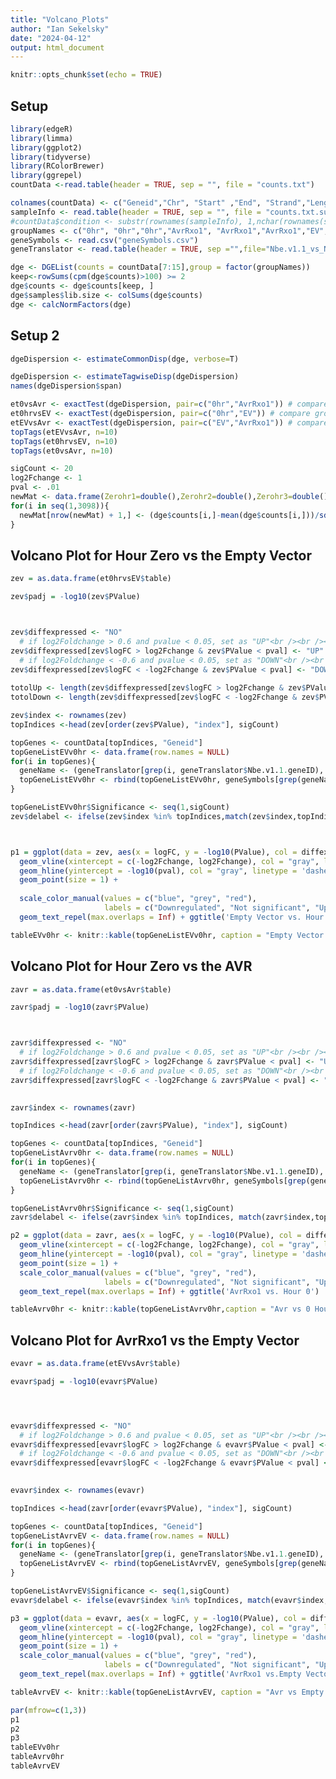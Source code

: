 ```yaml
---
title: "Volcano_Plots"
author: "Ian Sekelsky"
date: "2024-04-12"
output: html_document
---
```


```r
knitr::opts_chunk$set(echo = TRUE)
```

## Setup
```r
library(edgeR)
library(limma)
library(ggplot2)
library(tidyverse) 
library(RColorBrewer)
library(ggrepel)
countData <-read.table(header = TRUE, sep = "", file = "counts.txt")

colnames(countData) <- c("Geneid","Chr", "Start" ,"End", "Strand","Length","0hr1","0hr2","0hr3","Avr1","Avr2","Avr3", "EV1", "EV2","EV3")
sampleInfo <- read.table(header = TRUE, sep = "", file = "counts.txt.summary")
#countData$condition <- substr(rownames(sampleInfo), 1,nchar(rownames(sampleInfo))-1)
groupNames <- c("0hr", "0hr","0hr","AvrRxo1", "AvrRxo1","AvrRxo1","EV","EV","EV")
geneSymbols <- read.csv("geneSymbols.csv")
geneTranslator <- read.table(header = TRUE, sep ="",file="Nbe.v1.1_vs_Nbe.v1.txt")

dge <- DGEList(counts = countData[7:15],group = factor(groupNames))
keep<-rowSums(cpm(dge$counts)>100) >= 2
dge$counts <- dge$counts[keep, ]
dge$samples$lib.size <- colSums(dge$counts)
dge <- calcNormFactors(dge) 
```



## Setup 2
```r
dgeDispersion <- estimateCommonDisp(dge, verbose=T)

dgeDispersion <- estimateTagwiseDisp(dgeDispersion)
names(dgeDispersion$span)

et0vsAvr <- exactTest(dgeDispersion, pair=c("0hr","AvrRxo1")) # compare groups 1 and 2
et0hrvsEV <- exactTest(dgeDispersion, pair=c("0hr","EV")) # compare groups 1 and 3
etEVvsAvr <- exactTest(dgeDispersion, pair=c("EV","AvrRxo1")) # compare groups 2 and 3
topTags(etEVvsAvr, n=10)
topTags(et0hrvsEV, n=10)
topTags(et0vsAvr, n=10)

sigCount <- 20
log2Fchange <- 1
pval <- .01
newMat <- data.frame(Zerohr1=double(),Zerohr2=double(),Zerohr3=double(),Avr1=double(),Avr2=double(),Avr3=double(), EV1=double(), EV2=double(),EV3=double())
for(i in seq(1,3098)){
  newMat[nrow(newMat) + 1,] <- (dge$counts[i,]-mean(dge$counts[i,]))/sd(dge$counts[i,])
}

```

## Volcano Plot for Hour Zero vs the Empty Vector
```r
zev = as.data.frame(et0hrvsEV$table)

zev$padj = -log10(zev$PValue)



zev$diffexpressed <- "NO"
  # if log2Foldchange > 0.6 and pvalue < 0.05, set as "UP"<br /><br /><br />
zev$diffexpressed[zev$logFC > log2Fchange & zev$PValue < pval] <- "UP"
  # if log2Foldchange < -0.6 and pvalue < 0.05, set as "DOWN"<br /><br /><br />
zev$diffexpressed[zev$logFC < -log2Fchange & zev$PValue < pval] <- "DOWN"
  
totolUp <- length(zev$diffexpressed[zev$logFC > log2Fchange & zev$PValue < pval])
totolDown <- length(zev$diffexpressed[zev$logFC < -log2Fchange & zev$PValue < pval] )

zev$index <- rownames(zev)
topIndices <-head(zev[order(zev$PValue), "index"], sigCount)

topGenes <- countData[topIndices, "Geneid"]
topGeneListEVv0hr <- data.frame(row.names = NULL)
for(i in topGenes){
  geneName <- (geneTranslator[grep(i, geneTranslator$Nbe.v1.1.geneID), "Nbe.v1gene.ID"])
  topGeneListEVv0hr <- rbind(topGeneListEVv0hr, geneSymbols[grep(geneName, geneSymbols$genes), ])
}

topGeneListEVv0hr$Significance <- seq(1,sigCount)
zev$delabel <- ifelse(zev$index %in% topIndices,match(zev$index,topIndices), NA) 



p1 = ggplot(data = zev, aes(x = logFC, y = -log10(PValue), col = diffexpressed, label = delabel)) +
  geom_vline(xintercept = c(-log2Fchange, log2Fchange), col = "gray", linetype = 'dashed') +
  geom_hline(yintercept = -log10(pval), col = "gray", linetype = 'dashed') +
  geom_point(size = 1) +
  
  scale_color_manual(values = c("blue", "grey", "red"), 
                     labels = c("Downregulated", "Not significant", "Upregulated")) +
  geom_text_repel(max.overlaps = Inf) + ggtitle('Empty Vector vs. Hour 0') 

tableEVv0hr <- knitr::kable(topGeneListEVv0hr, caption = "Empty Vector vs 0 Hour Significant genes")

```

## Volcano Plot for Hour Zero vs the AVR
```r
zavr = as.data.frame(et0vsAvr$table)

zavr$padj = -log10(zavr$PValue)



zavr$diffexpressed <- "NO"
  # if log2Foldchange > 0.6 and pvalue < 0.05, set as "UP"<br /><br /><br />
zavr$diffexpressed[zavr$logFC > log2Fchange & zavr$PValue < pval] <- "UP"
  # if log2Foldchange < -0.6 and pvalue < 0.05, set as "DOWN"<br /><br /><br />
zavr$diffexpressed[zavr$logFC < -log2Fchange & zavr$PValue < pval] <- "DOWN"
  

zavr$index <- rownames(zavr)

topIndices <-head(zavr[order(zavr$PValue), "index"], sigCount)

topGenes <- countData[topIndices, "Geneid"]
topGeneListAvrv0hr <- data.frame(row.names = NULL)
for(i in topGenes){
  geneName <- (geneTranslator[grep(i, geneTranslator$Nbe.v1.1.geneID), "Nbe.v1gene.ID"])
  topGeneListAvrv0hr <- rbind(topGeneListAvrv0hr, geneSymbols[grep(geneName, geneSymbols$genes), ])
}

topGeneListAvrv0hr$Significance <- seq(1,sigCount)
zavr$delabel <- ifelse(zavr$index %in% topIndices, match(zavr$index,topIndices), NA) 

p2 = ggplot(data = zavr, aes(x = logFC, y = -log10(PValue), col = diffexpressed, label = delabel)) +
  geom_vline(xintercept = c(-log2Fchange, log2Fchange), col = "gray", linetype = 'dashed') +
  geom_hline(yintercept = -log10(pval), col = "gray", linetype = 'dashed') +
  geom_point(size = 1) +
  scale_color_manual(values = c("blue", "grey", "red"), 
                     labels = c("Downregulated", "Not significant", "Upregulated")) +
  geom_text_repel(max.overlaps = Inf) + ggtitle('AvrRxo1 vs. Hour 0') 

tableAvrv0hr <- knitr::kable(topGeneListAvrv0hr,caption = "Avr vs 0 Hour Significant genes")


```

## Volcano Plot for AvrRxo1 vs the Empty Vector
```r
evavr = as.data.frame(etEVvsAvr$table)

evavr$padj = -log10(evavr$PValue)




evavr$diffexpressed <- "NO"
  # if log2Foldchange > 0.6 and pvalue < 0.05, set as "UP"<br /><br /><br />
evavr$diffexpressed[evavr$logFC > log2Fchange & evavr$PValue < pval] <- "UP"
  # if log2Foldchange < -0.6 and pvalue < 0.05, set as "DOWN"<br /><br /><br />
evavr$diffexpressed[evavr$logFC < -log2Fchange & evavr$PValue < pval] <- "DOWN"
  

evavr$index <- rownames(evavr)

topIndices <-head(zavr[order(evavr$PValue), "index"], sigCount)

topGenes <- countData[topIndices, "Geneid"]
topGeneListAvrvEV <- data.frame(row.names = NULL)
for(i in topGenes){
  geneName <- (geneTranslator[grep(i, geneTranslator$Nbe.v1.1.geneID), "Nbe.v1gene.ID"])
  topGeneListAvrvEV <- rbind(topGeneListAvrvEV, geneSymbols[grep(geneName, geneSymbols$genes), ])
}

topGeneListAvrvEV$Significance <- seq(1,sigCount)
evavr$delabel <- ifelse(evavr$index %in% topIndices, match(evavr$index,topIndices), NA) 

p3 = ggplot(data = evavr, aes(x = logFC, y = -log10(PValue), col = diffexpressed, label = delabel)) +
  geom_vline(xintercept = c(-log2Fchange, log2Fchange), col = "gray", linetype = 'dashed') +
  geom_hline(yintercept = -log10(pval), col = "gray", linetype = 'dashed') +
  geom_point(size = 1) +
  scale_color_manual(values = c("blue", "grey", "red"), 
                     labels = c("Downregulated", "Not significant", "Upregulated")) +
  geom_text_repel(max.overlaps = Inf) + ggtitle('AvrRxo1 vs.Empty Vector') 

tableAvrvEV <- knitr::kable(topGeneListAvrvEV, caption = "Avr vs Empty Vector Significant genes")


```

```r
par(mfrow=c(1,3))
p1
p2
p3
tableEVv0hr
tableAvrv0hr
tableAvrvEV
```











